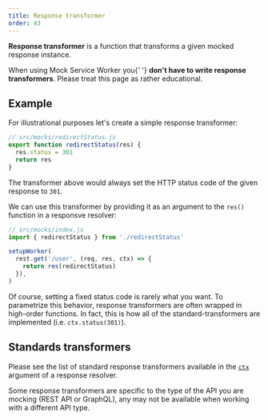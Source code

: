 ```yaml
---
title: Response transformer
order: 43
---
```


**Response transformer** is a function that transforms a given mocked response instance.

<Hint mode="warning">
  When using Mock Service Worker you{' '}
  <strong>don't have to write response transformers</strong>. Please treat this
  page as rather educational.
</Hint>

## Example

For illustrational purposes let's create a simple response transformer:

```js showLineNumbers
// src/mocks/redirectStatus.js
export function redirectStatus(res) {
  res.status = 301
  return res
}
```

The transformer above would always set the HTTP status code of the given response to `301`.

We can use this transformer by providing it as an argument to the `res()` function in a responsve resolver:

```js showLineNumbers focusedLines=6
// src/mocks/index.js
import { redirectStatus } from './redirectStatus'

setupWorker(
  rest.get('/user', (req, res, ctx) => {
    return res(redirectStatus)
  }),
)
```

Of course, setting a fixed status code is rarely what you want. To parametrize this behavior, response transformers are often wrapped in high-order functions. In fact, this is how all of the standard-transformers are implemented (i.e. `ctx.status(301)`).

## Standards transformers

Please see the list of standard response transformers available in the [`ctx`](/docs/basics/response-resolver/context#standard-context) argument of a response resolver.

<Hint mode="varning">
  Some response transformers are specific to the type of the API you are mocking
  (REST API or GraphQL), any may not be available when working with a different
  API type.
</Hint>
